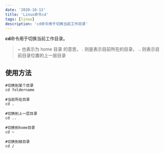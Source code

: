 ```yaml
---
date: '2020-10-13'
title: 'Linux命令cd'
tags: [linux]
description: 'cd命令用于切换当前工作目录'
---
```


**cd**命令用于切换当前工作目录。

> ~ 也表示为 home 目录 的意思， . 则是表示目前所在的目录， .. 则表示目前目录位置的上一层目录

## 使用方法

```shell
#切换到某个目录
cd foldername

#当前所在目录
cd .

#切换到上一层目录
cd ..

#切换到home目录
cd ~

#切换到根目录
cd /
```
